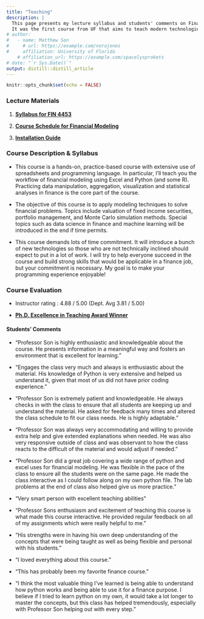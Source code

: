 ```yaml
---
title: "Teaching"
description: |
  This page presents my lecture syllabus and students' comments on Financial Modeling (FIN 4453) course I taught in Fall 2021. 
  It was the first course from UF that aims to teach modern technologies that is highly applicable for finance professionals.
# author:
#   - name: Matthew Son 
#     # url: https://example.com/norajones
#     affiliation: University of Florida
    # affiliation_url: https://example.com/spacelysprokets
# date: "`r Sys.Date()`"
output: distill::distill_article
---
```


```r
knitr::opts_chunk$set(echo = FALSE)
```


### Lecture Materials

1. [**Syllabus for FIN 4453**](files/FIN4453-Syllabus.pdf)

2. [**Course Schedule for Financial Modeling**](files/Course_Schedule.pdf)\

3. [**Installation Guide**](files/Install_guide.pdf)


### Course Description & Syllabus 


- This course is a hands-on, practice-based course with extensive use of spreadsheets and programming language. In particular, I'll teach you the workflow of financial modeling using Excel and Python (and some R). Practicing data manipulation, aggregation, visualization and statistical analyses in finance is the core part of the course.

- The objective of this course is to apply modeling techniques to solve financial problems. Topics include valuation of fixed income securities, portfolio management, and Monte Carlo simulation methods. Special topics such as data science in finance and machine learning will be introduced in the end if time permits.

- This course demands lots of time commitment. It will introduce a bunch of new technologies so those who are not technically inclined should expect to put in a lot of work. I will try to help everyone succeed in the course and build strong skills that would be applicable in a finance job, but your commitment is necessary. My goal is to make your programming experience enjoyable!




### Course Evaluation

- Instructor rating : 4.88 / 5.00  (Dept. Avg 3.81 / 5.00)

- [**Ph.D. Excellence in Teaching Award Winner**](https://news.warrington.ufl.edu/students/three-finance-and-accounting-phd-students-honored-with-teaching-awards/)


#### Students' Comments


- "Professor Son is highly enthusiastic and knowledgeable about the course. He presents information in a meaningful way and fosters an environment that is excellent for learning."

- "Engages the class very much and always is enthusiastic about the material. His knowledge of Python is very extensive and helped us understand it, given that most of us did not have prior coding experience."

- "Professor Son is extremely patient and knowledgeable. He always checks in with the class to ensure that all students are keeping up and understand the material. He asked for feedback many times and altered the class schedule to fit our class needs. He is highly adaptable."

-  "Professor Son was always very accommodating and willing to provide extra help and give extended explanations when needed. He was also very responsive outside of class and was observant to how the class reacts to the difficult of the material and would adjust if needed."

-  "Professor Son did a great job covering a wide range of python and excel uses for financial modeling. He was flexible in the pace of the class to ensure all the students were on the same page. He made the class interactive as I could follow along on my own python file. The lab problems at the end of class also helped give us more practice."

- "Very smart person with excellent teaching abilities"

- "Professor Sons enthusiasm and excitement of teaching this course is what made this course interactive. He provided regular feedback on all of my assignments which were really helpful to me."

- "His strengths were in having his own deep understanding of the concepts that were being taught as well as being flexible and personal with his students."

- "I loved everything about this course."

- "This has probably been my favorite finance course."

- "I think the most valuable thing I've learned is being able to understand how python works and being able to use it for a finance purpose. I believe if I tried to learn python on my own, it would take a lot longer to master the concepts, but this class has helped tremendously, especially with Professor Son helping out with every step."


